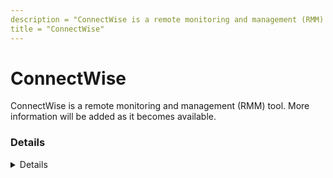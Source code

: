 ```yaml
---
description = "ConnectWise is a remote monitoring and management (RMM) tool. More information will be added as it becomes available."
title = "ConnectWise"
---
```




# ConnectWise

ConnectWise is a remote monitoring and management (RMM) tool. More information will be added as it becomes available.

### Details
<Details author={""}
         category={""}
         created={""}
         website={""}
         lastModified={""}
         privileges={""}
         free={ "" }
         verification={""}
/>

#### Installation Paths
<Card code={ ["C:\\Program Files (x86)\\ScreenConnect Client (<string ID>)\\*", "*\\ScreenConnect*Client*\\*"] }/>





### Forensic Artifacts











